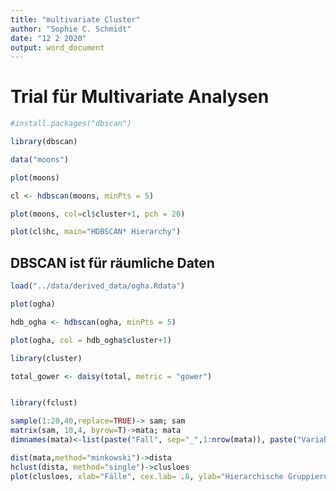 ```yaml
---
title: "multivariate Cluster"
author: "Sophie C. Schmidt"
date: "12 2 2020"
output: word_document
---
```

# Trial für Multivariate Analysen

```r
#install.packages("dbscan")

library(dbscan)

data("moons")

plot(moons)

cl <- hdbscan(moons, minPts = 5)

plot(moons, col=cl$cluster+1, pch = 20)

plot(cl$hc, main="HDBSCAN* Hierarchy")
```

## DBSCAN ist für räumliche Daten

```r
load("../data/derived_data/ogha.Rdata")

plot(ogha)

hdb_ogha <- hdbscan(ogha, minPts = 5)

plot(ogha, col = hdb_ogha$cluster+1)

```

```r
library(cluster)

total_gower <- daisy(total, metric = "gower")


library(fclust)


```


```r

sample(1:20,40,replace=TRUE)-> sam; sam
matrix(sam, 10,4, byrow=T)->mata; mata
dimnames(mata)<-list(paste("Fall", sep="_",1:nrow(mata)), paste("Variable", sep="_", 1:ncol(mata)))

dist(mata,method="minkowski")->dista
hclust(dista, method="single")->clusloes
plot(clusloes, xlab="Fälle", cex.lab= .8, ylab="Hierarchische Gruppierung der Fälle bei einer Minkowski-Distanz von", main="Clusteranalyse \n ein Beispiel in R", sub="Gruppierung mit Nächstem-Nachbarn-Algorithmus ('single linkage')", cex.sub=.7 )

```

